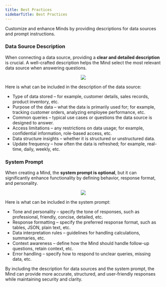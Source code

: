 ```yaml
---
title: Best Practices
sidebarTitle: Best Practices
---
```


Customize and enhance Minds by providing descriptions for data sources and prompt instructions.

### Data Source Description

When connecting a data source, providing a **clear and detailed description** is crucial. A well-crafted description helps the Mind select the most relevant data source when answering questions.

<p align="center">
  <img src="/assets/minds/DatasourcesConn_Minds.png"/>
</p>

Here is what can be included in the description of the data source:

* Type of data stored – for example, customer details, sales records, product inventory, etc.
* Purpose of the data – what the data is primarily used for; for example, tracking customer orders, analyzing employee performance, etc.
* Common queries – typical use cases or questions the data source is designed to answer.
* Access limitations – any restrictions on data usage; for example, confidential information, role-based access, etc.
* Data structure insights – whether it is structured or unstructured data.
* Update frequency – how often the data is refreshed; for example, real-time, daily, weekly, etc.

### System Prompt

When creating a Mind, the **system prompt is optional**, but it can significantly enhance functionality by defining behavior, response format, and personality.

<p align="center">
  <img src="/assets/minds/NewMind_Minds.png"/>
</p>

Here is what can be included in the system prompt:

* Tone and personality – specify the tone of responses, such as professional, friendly, concise, detailed, etc.
* Response formatting – specify the preferred response format, such as tables, JSON, plain text, etc.
* Data interpretation rules – guidelines for handling calculations, summaries, etc.
* Context awareness – define how the Mind should handle follow-up questions, retain context, etc.
* Error handling – specify how to respond to unclear queries, missing data, etc.

By including the description for data sources and the system prompt, the Mind can provide more accurate, structured, and user-friendly responses while maintaining security and clarity.
